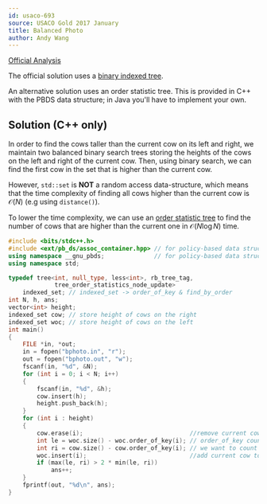 ```yaml
---
id: usaco-693
source: USACO Gold 2017 January
title: Balanced Photo
author: Andy Wang
---
```


[Official Analysis](http://usaco.org/current/data/sol_bphoto_gold_jan17.html)

The official solution uses a [binary indexed tree](/gold/PURS/#binary-indexed-tree).

An alternative solution uses an order statistic tree. This is provided in C++ with the PBDS data structure; in Java you'll have to implement your own.

## Solution (C++ only)

In order to find the cows taller than the current cow on its left and right, we maintain two balanced binary search trees storing the heights of the cows on the left and right of the current cow. Then, using binary search, we can find the first cow in the set that is higher than the current cow. 

However, `std::set` is **NOT** a random access data-structure, which means that the time complexity of finding all cows higher than the current cow is $\mathcal O(N)$ (e.g using `distance()`).

To lower the time complexity, we can use an [order statistic tree](/gold/PURS/#order-statistic-tree) to find the number of cows that are higher than the current one in $\mathcal O(N\log N)$ time.

<LanguageSection>
	
<CPPSection>

```cpp
#include <bits/stdc++.h>
#include <ext/pb_ds/assoc_container.hpp> // for policy-based data structures
using namespace __gnu_pbds;				 // for policy-based data structures
using namespace std;

typedef tree<int, null_type, less<int>, rb_tree_tag,
			 tree_order_statistics_node_update>
	indexed_set; // indexed_set -> order_of_key & find_by_order
int N, h, ans;
vector<int> height;
indexed_set cow; // store height of cows on the right
indexed_set woc; // store height of cows on the left
int main()
{
	FILE *in, *out;
	in = fopen("bphoto.in", "r");
	out = fopen("bphoto.out", "w");
	fscanf(in, "%d", &N);
	for (int i = 0; i < N; i++)
	{
		fscanf(in, "%d", &h);
		cow.insert(h);
		height.push_back(h);
	}
	for (int i : height)
	{
		cow.erase(i);							   //remove current cow from right
		int le = woc.size() - woc.order_of_key(i); // order_of_key counts the number of elements in the set that are strictly less than i
		int ri = cow.size() - cow.order_of_key(i); // we want to count the number of elemtns that are larger than i
		woc.insert(i);							   //add current cow to left
		if (max(le, ri) > 2 * min(le, ri))
			ans++;
	}
	fprintf(out, "%d\n", ans);
}
```

</CPPSection>
</LanguageSection>
